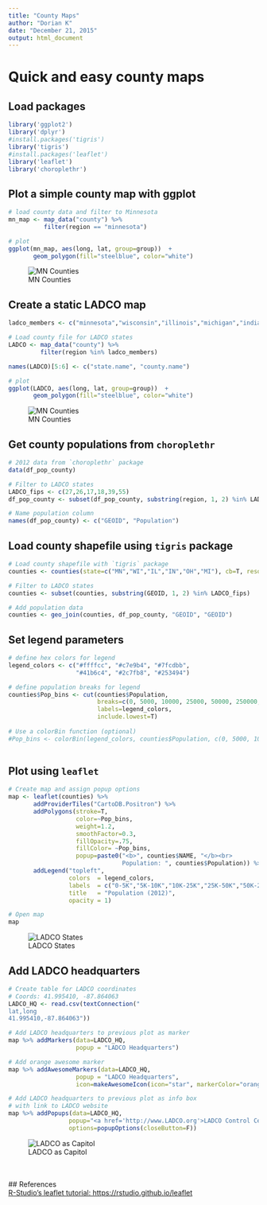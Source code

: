 ```yaml
---
title: "County Maps"
author: "Dorian K"
date: "December 21, 2015"
output: html_document
---
```


# Quick and easy __county__ maps

## Load packages
```r
library('ggplot2')
library('dplyr')
#install.packages('tigris')
library('tigris')
#install.packages('leaflet')
library('leaflet')
library('choroplethr')
```

## Plot a simple county map with ggplot
```r

# load county data and filter to Minnesota
mn_map <- map_data("county") %>%
          filter(region == "minnesota")

# plot 
ggplot(mn_map, aes(long, lat, group=group))  +
       geom_polygon(fill="steelblue", color="white")

```
![MN Counties](images/minnesota.png)


## Create a static LADCO map
```r

ladco_members <- c("minnesota","wisconsin","illinois","michigan","indiana","ohio") 

# Load county file for LADCO states
LADCO <- map_data("county") %>%
         filter(region %in% ladco_members)

names(LADCO)[5:6] <- c("state.name", "county.name")

# plot 
ggplot(LADCO, aes(long, lat, group=group))  +
       geom_polygon(fill="steelblue", color="white")
```
![MN Counties](images/LADCO_simple.png)


## Get county populations from `choroplethr`
```r
# 2012 data from `choroplethr` package
data(df_pop_county)

# Filter to LADCO states
LADCO_fips <- c(27,26,17,18,39,55)
df_pop_county <- subset(df_pop_county, substring(region, 1, 2) %in% LADCO_fips)

# Name population column
names(df_pop_county) <- c("GEOID", "Population")
```

## Load county shapefile using `tigris` package
```r
# Load county shapefile with `tigris` package
counties <- counties(state=c("MN","WI","IL","IN","OH","MI"), cb=T, resolution='20m')

# Filter to LADCO states
counties <- subset(counties, substring(GEOID, 1, 2) %in% LADCO_fips)

# Add population data
counties <- geo_join(counties, df_pop_county, "GEOID", "GEOID")
```


## Set legend parameters
```r
# define hex colors for legend
legend_colors <- c("#ffffcc", "#c7e9b4", "#7fcdbb", 
                   "#41b6c4", "#2c7fb8", "#253494") 

# define population breaks for legend
counties$Pop_bins <- cut(counties$Population, 
                         breaks=c(0, 5000, 10000, 25000, 50000, 250000, 10000000), 
                         labels=legend_colors,
                         include.lowest=T)
 
# Use a colorBin function (optional)            
#Pop_bins <- colorBin(legend_colors, counties$Population, c(0, 5000, 10000, 25000, 50000, 250000, 10000000), pretty = FALSE)
  
```

## Plot using `leaflet`
```r
# Create map and assign popup options
map <- leaflet(counties) %>% 
       addProviderTiles("CartoDB.Positron") %>% 
       addPolygons(stroke=T,
                   color=~Pop_bins,
                   weight=1.2,
                   smoothFactor=0.3,
                   fillOpacity=.75,
                   fillColor= ~Pop_bins,
                   popup=paste0("<b>", counties$NAME, "</b><br> 
                                Population: ", counties$Population)) %>%
       addLegend("topleft",
                 colors  = legend_colors,
                 labels  = c("0-5K","5K-10K","10K-25K","25K-50K","50K-250K","250K-10M"),
                 title   = "Population (2012)",
                 opacity = 1)

# Open map
map
```
![LADCO States](images/LADCO_pops.png)


## Add LADCO headquarters
```r

# Create table for LADCO coordinates
# Coords: 41.995410, -87.864063
LADCO_HQ <- read.csv(textConnection("
lat,long
41.995410,-87.864063"))

# Add LADCO headquarters to previous plot as marker
map %>% addMarkers(data=LADCO_HQ, 
                   popup = "LADCO Headquarters")

# Add orange awesome marker
map %>% addAwesomeMarkers(data=LADCO_HQ, 
                   popup = "LADCO Headquarters",
                   icon=makeAwesomeIcon(icon="star", markerColor="orange"))

# Add LADCO headquarters to previous plot as info box 
# with link to LADCO website
map %>% addPopups(data=LADCO_HQ,
                 popup="<a href='http://www.LADCO.org'>LADCO Control Center</a>",
                 options=popupOptions(closeButton=F))
```
![LADCO as Capitol](images/LADCO_capitol.png)

<br><br>
## References  
[R-Studio's leaflet tutorial: https://rstudio.github.io/leaflet](https://rstudio.github.io/leaflet/)